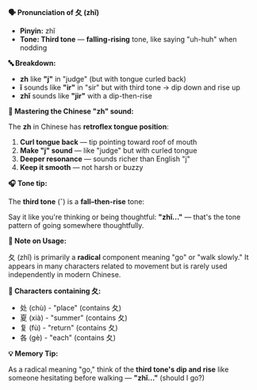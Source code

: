 **🗣️ Pronunciation of 夂 (zhǐ)**

- **Pinyin:** zhǐ
- **Tone: Third tone** — **falling-rising** tone, like saying "uh-huh" when nodding

**🔤 Breakdown:**

- **zh** like **"j"** in "judge" (but with tongue curled back)
- **ǐ** sounds like **"ir"** in "sir" but with third tone → dip down and rise up
- **zhǐ** sounds like **"jir"** with a dip-then-rise

**🎯 Mastering the Chinese "zh" sound:**

The **zh** in Chinese has **retroflex tongue position**:

1. **Curl tongue back** — tip pointing toward roof of mouth
2. **Make "j" sound** — like "judge" but with curled tongue
3. **Deeper resonance** — sounds richer than English "j"
4. **Keep it smooth** — not harsh or buzzy

**🎧 Tone tip:**

The **third tone** (ˇ) is a **fall–then-rise** tone:

Say it like you're thinking or being thoughtful: **"zhǐ..."** — that's the tone pattern of going
somewhere thoughtfully.

**📝 Note on Usage:**

夂 (zhǐ) is primarily a **radical** component meaning "go" or "walk slowly." It appears in many
characters related to movement but is rarely used independently in modern Chinese.

**📝 Characters containing 夂:**

- 处 (chù) - "place" (contains 夂)
- 夏 (xià) - "summer" (contains 夂)
- 复 (fù) - "return" (contains 夂)
- 各 (gè) - "each" (contains 夂)

**💡 Memory Tip:**

As a radical meaning "go," think of the **third tone's dip and rise** like someone hesitating before
walking — **"zhǐ..."** (should I go?)

